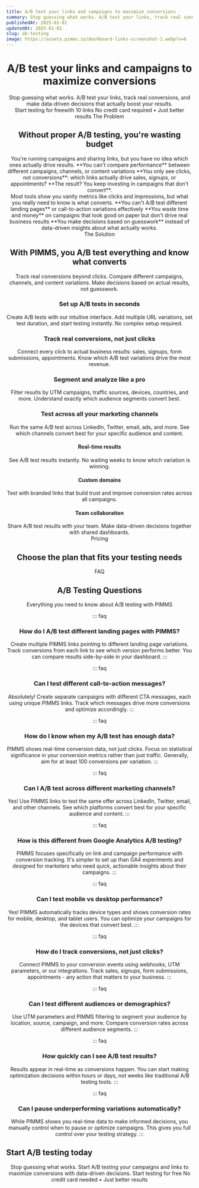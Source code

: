 ```yaml
---
title: A/B test your links and campaigns to maximize conversions
summary: Stop guessing what works. A/B test your links, track real conversions, and make data-driven decisions that actually boost your results.
publishedAt: 2025-01-01
updatedAt: 2025-01-01
slug: ab-testing
image: https://assets.pimms.io/dashboard-links-screenshot-1.webp?v=6
---
```


<Header />

<Slide size="xs">
  <Avatars />
  <Hero>
    <H1>A/B test your links and campaigns to <Primary>maximize conversions</Primary></H1>
    <Summary>Stop guessing what works. A/B test your links, track real conversions, and make data-driven decisions that actually boost your results.</Summary>
  </Hero>
  <Centered>
    <CtaButton><Fast /> Start testing for free<HideOnMobile>with 10 links</HideOnMobile></CtaButton>
    <CtaBottomText>No credit card required • Just better results</CtaBottomText>
  </Centered>
  <ImageSlide />
</Slide>

<Slide variant="secondary" id="problem">
  <Centered>
    <Label variant="problem">The Problem</Label>
    <H2>Without proper A/B testing, you're <Primary>wasting budget</Primary></H2>
  </Centered>
  
  <Section variant="card">
    <TwoColumns ratio="2-1">
      <Column span={3} order="text">
        <WithoutPimms />
        <Text size="lg">
          You're running campaigns and sharing links, but you have no idea which ones actually drive results.
        </Text>
        <List>
          <Item variant="problem">**You can't compare performance** between different campaigns, channels, or content variations</Item>
          <Item variant="problem">**You only see clicks, not conversions**: which links actually drive sales, signups, or appointments?</Item>
          <Item variant="problem">**The result? You keep investing in campaigns that don't convert**.</Item>
        </List>
      </Column>
    </TwoColumns>
  </Section>
  
  <Section variant="card">
    <WithoutPimms />
    <Text size="lg">
      Most tools show you vanity metrics like clicks and impressions, but what you really need to know is what converts.
    </Text>
    <List layout="horizontal">
      <Item variant="problem">**You can't A/B test different landing pages** or call-to-action variations effectively</Item>
      <Item variant="problem">**You waste time and money** on campaigns that look good on paper but don't drive real business results</Item>
      <Item variant="problem">**You make decisions based on guesswork** instead of data-driven insights about what actually works.</Item>
    </List>
  </Section>
</Slide>

<Slide id="top-features">
  <Centered>
    <Label variant="solution">The Solution</Label>
    <H2>With PIMMS, you A/B test everything and <Primary>know what converts</Primary></H2>
    <Text size="lg">Track real conversions beyond clicks. Compare different campaigns, channels, and content variations. Make decisions based on actual results, not guesswork.</Text>
  </Centered>

  <Section>
    <TwoColumns ratio="7-5">
      <Column span={7} order="visual">
        <ABTestingDemo />
      </Column>
      <Column span={5} order="text">
        <H3>Set up A/B tests in seconds</H3>
        <Text>Create A/B tests with our intuitive interface. Add multiple URL variations, set test duration, and start testing instantly. No complex setup required.</Text>
      </Column>
    </TwoColumns>
  </Section>

  <Section>
    <TwoColumns ratio="5-7">
      <Column span={5} order="text">
        <H3>Track real conversions, not just clicks</H3>
        <Text>Connect every click to actual business results: sales, signups, form submissions, appointments. Know which A/B test variations drive the most revenue.</Text>
      </Column>
      <Column span={7} order="visual">
        <AnalyticsDemo showABTesting={true} />
      </Column>
    </TwoColumns>
  </Section>

  <Section>
    <TwoColumns ratio="7-5">
      <Column span={7} order="visual">
        <FilterFeature />
      </Column>
      <Column span={5} order="text">
        <H3>Segment and analyze like a pro</H3>
        <Text>Filter results by UTM campaigns, traffic sources, devices, countries, and more. Understand exactly which audience segments convert best.</Text>
      </Column>
    </TwoColumns>
  </Section>

  <Section>
    <TwoColumns ratio="5-7">
      <Column span={5} order="text">
        <H3>Test across all your marketing channels</H3>
        <Text>Run the same A/B test across LinkedIn, Twitter, email, ads, and more. See which channels convert best for your specific audience and content.</Text>
      </Column>
      <Column span={7} order="visual">
        <Referer showABTesting={true} />
      </Column>
    </TwoColumns>
  </Section>

  <Section variant="card">
    <List layout="horizontal">
      <FeatureCard>
        <IconBox icon="zap" />
        <H4>Real-time results</H4>
        <Text>See A/B test results instantly. No waiting weeks to know which variation is winning.</Text>
      </FeatureCard>
      <FeatureCard>
        <IconBox icon="globe" />
        <H4>Custom domains</H4>
        <Text>Test with branded links that build trust and improve conversion rates across all campaigns.</Text>
      </FeatureCard>
      <FeatureCard>
        <IconBox icon="share" />
        <H4>Team collaboration</H4>
        <Text>Share A/B test results with your team. Make data-driven decisions together with shared dashboards.</Text>
      </FeatureCard>
    </List>
  </Section>
</Slide>

<Slide variant="secondary" id="pricing">
  <Centered>
    <Label variant="none">Pricing</Label>
    <H2>Choose the plan that fits your testing needs</H2>
  </Centered>

  <Section>
    <TwoColumns ratio="1-1-1">
      <Column span={1}>
        <LifetimeOfferFree />
      </Column>
      <Column span={1}>
        <LifetimeOfferStarter />
      </Column>
      <Column span={1}>
        <LifetimeOfferPro />
      </Column>
    </TwoColumns>
  </Section>
  

  <Section>
    <LifetimeOfferScale />
  </Section>
</Slide>

<Slide variant="secondary" size="sm" spacing="bottom" noPadding>
  <LogosCircle />
</Slide>

<Slide>
  <Centered>
    <Label variant="none">FAQ</Label>
    <H2>A/B Testing Questions</H2>
    <Text size="lg">Everything you need to know about A/B testing with PIMMS</Text>
  </Centered>
  
  <Section>

::: faq
### How do I A/B test different landing pages with PIMMS?
Create multiple PIMMS links pointing to different landing page variations. Track conversions from each link to see which version performs better. You can compare results side-by-side in your dashboard.
:::

::: faq
### Can I test different call-to-action messages?
Absolutely! Create separate campaigns with different CTA messages, each using unique PIMMS links. Track which messages drive more conversions and optimize accordingly.
:::

::: faq
### How do I know when my A/B test has enough data?
PIMMS shows real-time conversion data, not just clicks. Focus on statistical significance in your conversion metrics rather than just traffic. Generally, aim for at least 100 conversions per variation.
:::

::: faq
### Can I A/B test across different marketing channels?
Yes! Use PIMMS links to test the same offer across LinkedIn, Twitter, email, and other channels. See which platforms convert best for your specific audience and content.
:::

::: faq
### How is this different from Google Analytics A/B testing?
PIMMS focuses specifically on link and campaign performance with conversion tracking. It's simpler to set up than GA4 experiments and designed for marketers who need quick, actionable insights about their campaigns.
:::

::: faq
### Can I test mobile vs desktop performance?
Yes! PIMMS automatically tracks device types and shows conversion rates for mobile, desktop, and tablet users. You can optimize your campaigns for the devices that convert best.
:::

::: faq
### How do I track conversions, not just clicks?
Connect PIMMS to your conversion events using webhooks, UTM parameters, or our integrations. Track sales, signups, form submissions, appointments - any action that matters to your business.
:::

::: faq
### Can I test different audiences or demographics?
Use UTM parameters and PIMMS filtering to segment your audience by location, source, campaign, and more. Compare conversion rates across different audience segments.
:::

::: faq
### How quickly can I see A/B test results?
Results appear in real-time as conversions happen. You can start making optimization decisions within hours or days, not weeks like traditional A/B testing tools.
:::

::: faq
### Can I pause underperforming variations automatically?
While PIMMS shows you real-time data to make informed decisions, you manually control when to pause or optimize campaigns. This gives you full control over your testing strategy.
:::

  </Section>
</Slide>

<Slide variant="accent" id="free">
  <Section variant="card">
    <TwoColumns ratio="1-1">
      <Column span={1} order="text">
        <H2 align="left">Start A/B testing today</H2>
        <Text size="lg">Stop guessing what works. Start A/B testing your campaigns and links to maximize conversions with data-driven decisions.</Text>
        <CtaButton><Fast /> Start testing for free</CtaButton>
        <CtaBottomText>No credit card needed • Just better results</CtaBottomText>
      </Column>
      <Column span={1} order="visual">
        <BouncingImages />
      </Column>
    </TwoColumns>
  </Section>
</Slide>

<Footer /> 